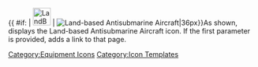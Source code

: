 {{ #if: {{{1|}}} | [[File:LandBasedAttackAircraftBlue.png|36px|link={{{1}}}]] | [[File:LandBasedAttackAircraftBlue.png|Land-based Antisubmarine Aircraft|36px]]}}<noinclude>As shown, displays the Land-based Antisubmarine Aircraft icon.  If the first parameter is provided, adds a link to that page.
[[Category:Equipment Icons]] [[Category:Icon Templates]]</noinclude>
